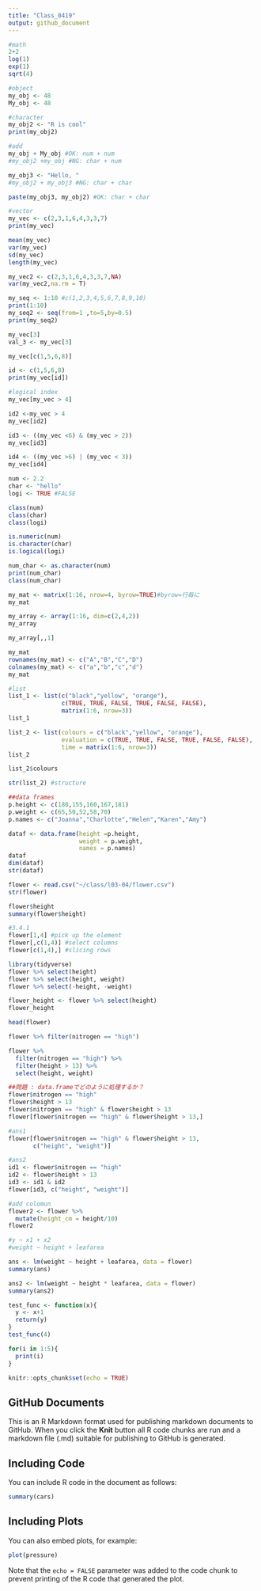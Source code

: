 ```yaml
---
title: "Class_0419"
output: github_document
---
```

```r
#math
2+2
log(1)
exp(1)
sqrt(4)
```

```r
#object
my_obj <- 48
My_obj <- 48

#character
my_obj2 <- "R is cool"
print(my_obj2)

#add
my_obj + My_obj #OK: num + num
#my_obj2 +my_obj #NG: char + num

my_obj3 <- "Hello, "
#my_obj2 + my_obj3 #NG: char + char

paste(my_obj3, my_obj2) #OK: char + char

```

```r
#vector
my_vec <- c(2,3,1,6,4,3,3,7)
print(my_vec)

mean(my_vec)
var(my_vec)
sd(my_vec)
length(my_vec)

my_vec2 <- c(2,3,1,6,4,3,3,7,NA)
var(my_vec2,na.rm = T)

my_seq <- 1:10 #c(1,2,3,4,5,6,7,8,9,10)
print(1:10)
my_seq2 <- seq(from=1 ,to=5,by=0.5)
print(my_seq2)
```

```r
my_vec[3]
val_3 <- my_vec[3]

my_vec[c(1,5,6,8)]

id <- c(1,5,6,8)
print(my_vec[id])

#logical index
my_vec[my_vec > 4]

id2 <-my_vec > 4
my_vec[id2]

id3 <- ((my_vec <6) & (my_vec > 2))
my_vec[id3]

id4 <- ((my_vec >6) | (my_vec < 3))
my_vec[id4]

```


```r
num <- 2.2
char <- "hello"
logi <- TRUE #FALSE

class(num)
class(char)
class(logi)

is.numeric(num)
is.character(char)
is.logical(logi)

num_char <- as.character(num)
print(num_char)
class(num_char)
```

```r

my_mat <- matrix(1:16, nrow=4, byrow=TRUE)#byrow=行毎に
my_mat

my_array <- array(1:16, dim=c(2,4,2))
my_array

my_array[,,1]

my_mat
rownames(my_mat) <- c("A","B","C","D")
colnames(my_mat) <- c("a","b","c","d")
my_mat

#list
list_1 <- list(c("black","yellow", "orange"),
               c(TRUE, TRUE, FALSE, TRUE, FALSE, FALSE),
               matrix(1:6, nrow=3))
list_1

list_2 <- list(colours = c("black","yellow", "orange"),
               evaluation = c(TRUE, TRUE, FALSE, TRUE, FALSE, FALSE),
               time = matrix(1:6, nrow=3))
list_2

list_2$colours

str(list_2) #structure

##data frames
p.height <- c(180,155,160,167,181)
p.weight <- c(65,50,52,58,70)
p.names <- c("Joanna","Charlotte","Helen","Karen","Amy")

dataf <- data.frame(height =p.height,
                    weight = p.weight,
                    names = p.names)
dataf
dim(dataf)
str(dataf)
```

```r
flower <- read.csv("~/class/l03-04/flower.csv")
str(flower)
```

```r
flower$height
summary(flower$height)

#3.4.1
flower[1,4] #pick up the element
flower[,c(1,4)] #select columns
flower[c(1,4),] #slicing rows
```

```r
library(tidyverse)
flower %>% select(height)
flower %>% select(height, weight)
flower %>% select(-height, -weight)

flower_height <- flower %>% select(height)
flower_height

head(flower)

flower %>% filter(nitrogen == "high")

flower %>% 
  filter(nitrogen == "high") %>% 
  filter(height > 13) %>%
  select(height, weight)

##問題 : data.frameでどのように処理するか？
flower$nitrogen == "high"
flower$height > 13
flower$nitrogen == "high" & flower$height > 13
flower[flower$nitrogen == "high" & flower$height > 13,]

#ans1
flower[flower$nitrogen == "high" & flower$height > 13,
       c("height", "weight")]

#ans2
id1 <- flower$nitrogen == "high"
id2 <- flower$height > 13
id3 <- id1 & id2
flower[id3, c("height", "weight")]

#add colomun
flower2 <- flower %>%
  mutate(height_cm = height/10)
flower2
```

```r
#y ~ x1 + x2
#weight ~ height + leafarea

ans <- lm(weight ~ height + leafarea, data = flower)
summary(ans)

ans2 <- lm(weight ~ height * leafarea, data = flower)
summary(ans2)

```

```r

test_func <- function(x){
  y <- x+1
  return(y)
}
test_func(4)

for(i in 1:5){
  print(i)
}

```


```r
knitr::opts_chunk$set(echo = TRUE)
```

## GitHub Documents

This is an R Markdown format used for publishing markdown documents to GitHub. When you click the **Knit** button all R code chunks are run and a markdown file (.md) suitable for publishing to GitHub is generated.

## Including Code

You can include R code in the document as follows:

```r
summary(cars)
```

## Including Plots

You can also embed plots, for example:

```r
plot(pressure)
```

Note that the `echo = FALSE` parameter was added to the code chunk to prevent printing of the R code that generated the plot.
